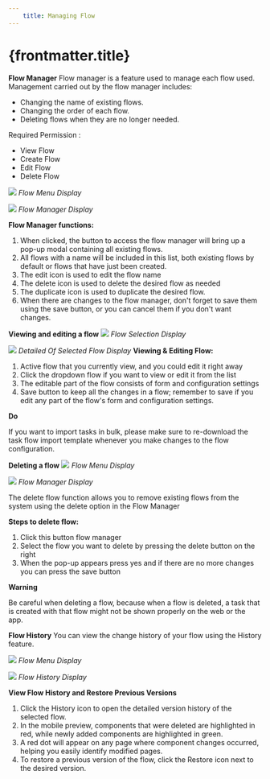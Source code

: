 ```yaml
---
    title: Managing Flow
---
```


# {frontmatter.title}

**Flow Manager**
Flow manager is a feature used to manage each flow used. Management carried out by the flow manager includes:
*   Changing the name of existing flows.
*   Changing the order of each flow.
*   Deleting flows when they are no longer needed.

Required Permission :
*   View Flow
*   Create Flow
*   Edit Flow
*   Delete Flow

![](https://t3837933.p.clickup-attachments.com/t3837933/b1a62397-68f0-4945-8979-c7c8ac990ba2/image.png)
_Flow Menu Display_

![](https://t3837933.p.clickup-attachments.com/t3837933/dc552961-9a11-4562-b65f-df301b10a8eb/image.png)
_Flow Manager Display_

**Flow Manager functions:**
1. When clicked, the button to access the flow manager will bring up a pop-up modal containing all existing flows.
2. All flows with a name will be included in this list, both existing flows by default or flows that have just been created.
3. The edit icon is used to edit the flow name
4. The delete icon is used to delete the desired flow as needed
5. The duplicate icon is used to duplicate the desired flow.
6. When there are changes to the flow manager, don't forget to save them using the save button, or you can cancel them if you don't want changes.

**Viewing and editing a flow**
![](https://t3837933.p.clickup-attachments.com/t3837933/0befaead-4622-4ad1-8e10-2c0b6d604e3a/image.png)
_Flow Selection Display_

![](https://t3837933.p.clickup-attachments.com/t3837933/61528536-7d92-47c4-8aa4-6d31cdfed24e/image.png)
_Detailed Of Selected Flow Display_
**Viewing & Editing Flow:**
1. Active flow that you currently view, and you could edit it right away
2. Click the dropdown flow if you want to view or edit it from the list
3. The editable part of the flow consists of form and configuration settings
4. Save button to keep all the changes in a flow; remember to save if you edit any part of the flow's form and configuration settings.

**Do**

If you want to import tasks in bulk, please make sure to re-download the task flow import template whenever you make changes to the flow configuration.

**Deleting a flow**
![](https://t3837933.p.clickup-attachments.com/t3837933/bdd1fdbe-8095-4dd6-b7e0-502b5a067473/image.png)
_Flow Menu Display_

![](https://t3837933.p.clickup-attachments.com/t3837933/661e10cc-2e76-4acd-975e-03ff518920ce/image.png)
_Flow Manager Display_

The delete flow function allows you to remove existing flows from the system using the delete option in the Flow Manager

**Steps to delete flow:**
1. Click this button flow manager
2. Select the flow you want to delete by pressing the delete button on the right
3. When the pop-up appears press yes and if there are no more changes you can press the save button

**Warning**

Be careful when deleting a flow, because when a flow is deleted, a task that is created with that flow might not be shown properly on the web or the app.

**Flow History**
You can view the change history of your flow using the History feature.

![](https://t3837933.p.clickup-attachments.com/t3837933/906a1bfd-3c82-4e08-98a1-f4416bd31a24/image.png)
_Flow Menu Display_

![](https://t3837933.p.clickup-attachments.com/t3837933/62113818-61b5-43f9-bbc3-19abb842bddf/image.png)
_Flow History Display_

**View Flow History and Restore Previous Versions**
1. Click the History icon to open the detailed version history of the selected flow.
2. In the mobile preview, components that were deleted are highlighted in red, while newly added components are highlighted in green.
3. A red dot will appear on any page where component changes occurred, helping you easily identify modified pages.
4. To restore a previous version of the flow, click the Restore icon next to the desired version.
